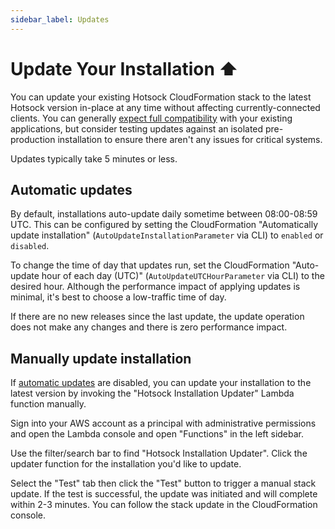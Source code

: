 ```yaml
---
sidebar_label: Updates
---
```


# Update Your Installation ⬆️

You can update your existing Hotsock CloudFormation stack to the latest Hotsock version in-place at any time without affecting currently-connected clients. You can generally [expect full compatibility](./versioning.mdx) with your existing applications, but consider testing updates against an isolated pre-production installation to ensure there aren't any issues for critical systems.

Updates typically take 5 minutes or less.

## Automatic updates

By default, installations auto-update daily sometime between 08:00-08:59 UTC. This can be configured by setting the CloudFormation "Automatically update installation" (`AutoUpdateInstallationParameter` via CLI) to `enabled` or `disabled`.

To change the time of day that updates run, set the CloudFormation "Auto-update hour of each day (UTC)" (`AutoUpdateUTCHourParameter` via CLI) to the desired hour. Although the performance impact of applying updates is minimal, it's best to choose a low-traffic time of day.

If there are no new releases since the last update, the update operation does not make any changes and there is zero performance impact.

## Manually update installation

If [automatic updates](#automatic-updates) are disabled, you can update your installation to the latest version by invoking the "Hotsock Installation Updater" Lambda function manually.

Sign into your AWS account as a principal with administrative permissions and open the Lambda console and open "Functions" in the left sidebar.

Use the filter/search bar to find "Hotsock Installation Updater". Click the updater function for the installation you'd like to update.

Select the "Test" tab then click the "Test" button to trigger a manual stack update. If the test is successful, the update was initiated and will complete within 2-3 minutes. You can follow the stack update in the CloudFormation console.
